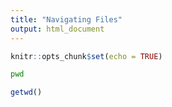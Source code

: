 ```yaml
---
title: "Navigating Files"
output: html_document
---
```


```r
knitr::opts_chunk$set(echo = TRUE)
```

```bash
pwd
```

```r
getwd()
```

```bash
```

